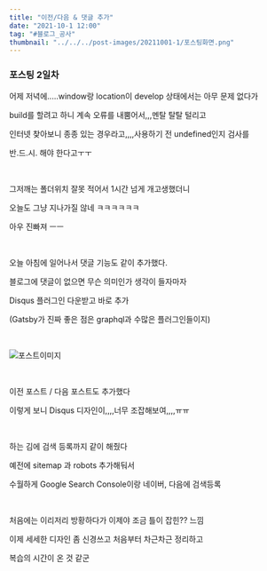 ```yaml
---
title: "이전/다음 & 댓글 추가"
date: "2021-10-1 12:00"
tag: "#블로그_공사"
thumbnail: "../../../post-images/20211001-1/포스팅화면.png"
---
```


### 포스팅 2일차

어제 저녁에.....window랑 location이 develop 상태에서는 아무 문제 없다가

build를 할려고 하니 계속 오류를 내뿜어서,,,멘탈 탈탈 털리고

인터넷 찾아보니 종종 있는 경우라고,,,,사용하기 전 undefined인지 검사를

반.드.시. 해야 한다고ㅜㅜ

<br/>

그저깨는 폴더위치 잘못 적어서 1시간 넘게 개고생했더니

오늘도 그냥 지나가질 않네 ㅋㅋㅋㅋㅋㅋ

아우 진빠져 ㅡㅡ

<br/>

오늘 아침에 일어나서 댓글 기능도 같이 추가했다.

블로그에 댓글이 없으면 무슨 의미인가 생각이 들자마자

Disqus 플러그인 다운받고 바로 추가

(Gatsby가 진짜 좋은 점은 graphql과 수많은 플러그인들이지)

<br/>

![포스트이미지](../../../post-images/20211001-1/포스팅화면.png)

<br/>

이전 포스트 / 다음 포스트도 추가했다

이렇게 보니 Disqus 디자인이,,,,너무 조잡해보여,,,,ㅠㅠ

<br/>

하는 김에 검색 등록까지 같이 해줬다

예전에 sitemap 과 robots 추가해둬서

수월하게 Google Search Console이랑 네이버, 다음에 검색등록

<br/>

처음에는 이리저리 방황하다가 이제야 조금 틀이 잡힌?? 느낌

이제 세세한 디자인 좀 신경쓰고 처음부터 차근차근 정리하고

복습의 시간이 온 것 같군

